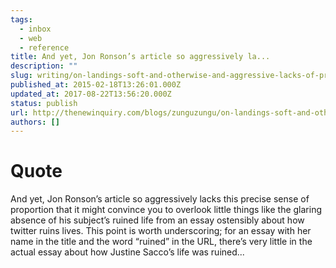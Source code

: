 ```yaml
---
tags:
  - inbox
  - web
  - reference
title: And yet, Jon Ronson’s article so aggressively la...
description: ""
slug: writing/on-landings-soft-and-otherwise-and-aggressive-lacks-of-proportion-the-new-inquiry
published_at: 2015-02-18T13:26:01.000Z
updated_at: 2017-08-22T13:56:20.000Z
status: publish
url: http://thenewinquiry.com/blogs/zunguzungu/on-landings-soft-and-otherwise-and-aggressive-lacks-of-proportion/
authors: []
---
```

# Quote

And yet, Jon Ronson’s article so aggressively lacks this precise sense of proportion that it might convince you to overlook little things like the glaring absence of his subject’s ruined life from an essay ostensibly about how twitter ruins lives. This point is worth underscoring; for an essay with her name in the title and the word “ruined” in the URL, there’s very little in the actual essay about how Justine Sacco’s life was ruined...
